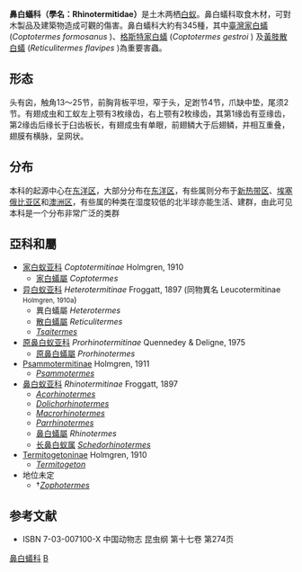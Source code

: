 {{Automatic taxobox
| image = A hydrophilic termite (Schedorhinotermes sp.) attached to the surface of a wetted citrus leaf - pone.0024368.s007.ogv
| image_caption = 长鼻白蚁属
| name = 鼻白蚁科
| taxon = Rhinotermitidae
| authority = 
| subdivision_ranks = [[属|属]]
| subdivision = 14屬
}}

'''鼻白蟻科（學名：Rhinotermitidae）'''是土木两栖[[白蚁|白蚁]]。鼻白蟻科取食木材，可對木製品及建築物造成可觀的傷害。鼻白蟻科大約有345種，其中[[臺灣家白蟻|臺灣家白蟻]] (''Coptotermes'' ''formosanus'' )、[[格斯特家白蟻|格斯特家白蟻]] (''Coptotermes'' ''gestroi'' ) 及[[黃肢散白蟻|黃肢散白蟻]] (''Reticulitermes'' ''flavipes'' )為重要害蟲。

== 形态 ==
头有囟，触角13～25节，前胸背板平坦，窄于头，足跗节4节，爪缺中垫，尾须2节。有翅成虫和工蚁左上颚有3枚缘齿，右上颚有2枚缘齿，其第1缘齿有亚缘齿，第2缘齿后缘长于臼齿板长，有翅成虫有单眼，前翅鳞大于后翅鳞，并相互重叠，翅膜有横脉，呈网状。

== 分布 ==
本科的起源中心在[[东洋区|东洋区]]，大部分分布在[[东洋区|东洋区]]，有些属则分布于[[新热带区|新热带区]]、[[埃塞俄比亚区|埃塞俄比亚区]]和[[澳洲区|澳洲区]]，有些属的种类在湿度较低的北半球亦能生活、建群，由此可见本科是一个分布非常广泛的类群

==亞科和屬==
*[[家白蚁亚科|家白蚁亚科]] ''Coptotermitinae'' Holmgren, 1910 
**[[家白蟻屬|家白蟻屬]] ''Coptotermes''
*[[异白蚁亚科|异白蚁亚科]] ''Heterotermitinae'' Froggatt, 1897 (同物異名 Leucotermitinae <small>Holmgren, 1910a</small>)
** 異白蟻屬 ''Heterotermes''
**[[散白蚁属|散白蟻屬]] ''Reticulitermes''
** ''[[Tsaitermes|Tsaitermes]]''
* [[原鼻白蚁亚科|原鼻白蚁亚科]] ''Prorhinotermitinae'' Quennedey & Deligne, 1975
** [[原鼻白蟻屬|原鼻白蟻屬]] ''Prorhinotermes''
* [[Psammotermitinae|Psammotermitinae]] Holmgren, 1911
** ''[[Psammotermes|Psammotermes]]''
*[[鼻白蚁亚科|鼻白蚁亚科]] ''Rhinotermitinae'' Froggatt, 1897 
**''[[Acorhinotermes|Acorhinotermes]]''
** ''[[Dolichorhinotermes|Dolichorhinotermes]]''
** ''[[Macrorhinotermes|Macrorhinotermes]]''
** ''[[Parrhinotermes|Parrhinotermes]]''
** [[鼻白蟻屬|鼻白蟻屬]] ''Rhinotermes''
** [[长鼻白蚁属|长鼻白蚁属]] ''[[Schedorhinotermes|Schedorhinotermes]]''
*[[Termitogetoninae|Termitogetoninae]] Holmgren, 1910
** ''[[Termitogeton|Termitogeton]]''
* 地位未定
** †''[[Zophotermes|Zophotermes]]''

==参考文献==
{{Commons category|Rhinotermitidae}}
* ISBN 7-03-007100-X 中国动物志 昆虫纲 第十七卷 第274页

{{Blattodea}}
{{Taxonbar|from=Q1953004}}

[[Category:鼻白蟻科|]]
[[Category:等翅目|B]]